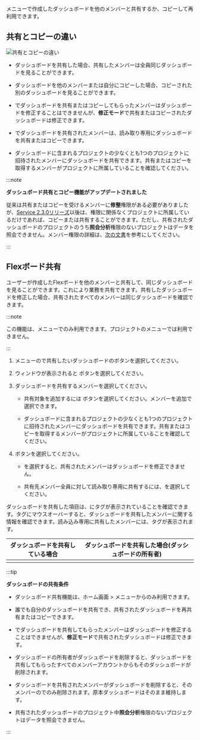 <Cmdname sid="integratedFlexboard" className="uitext" />メニューで作成したダッシュボードを他のメンバーと共有するか、コピーして再利用できます。

## 共有とコピーの違い

![共有とコピーの違い](/img/flexboard-compare-sharing-copy.png)

- ダッシュボードを共有した場合、共有したメンバーは全員同じダッシュボードを見ることができます。

- ダッシュボードを他のメンバーまたは自分にコピーした場合、コピーされた別のダッシュボードを見ることができます。

- <Cmdname sid="read_only" className="uitext" />でダッシュボードを共有またはコピーしてもらったメンバーはダッシュボードを修正することはできませんが、<b>修正モード</b>で共有またはコピーされたダッシュボードは修正できます。

- <Cmdname sid="read_only" className="uitext" />でダッシュボードを共有されたメンバーは、読み取り専用にダッシュボードを共有またはコピーできます。

- ダッシュボードに含まれるプロジェクトの少なくとも1つのプロジェクトに招待されたメンバーにダッシュボードを共有できます。共有またはコピーを取得するメンバーがプロジェクトに所属していることを確認してください。

  <ImgLang img='flexboard-check-projects.png' desc='ダッシュボードリスト' />

:::note

**ダッシュボード共有とコピー機能がアップデートされました**

従来は共有またはコピーを受けるメンバーに**修整**権限がある必要がありましたが、[Service 2.3.0リリーズ](../release-notes/service/service-2_3_x)以後は、権限に関係なくプロジェクトに所属しているだけであれば、コピーまたは共有することができます。ただし、共有されたダッシュボードのプロジェクトのうち**照会分析**権限のないプロジェクトはデータを照会できません。メンバー権限の詳細は、[次の文書](../project/project-structure#member-auth)を参考にしてください。

:::

## Flexボード共有

ユーザーが作成したFlexボードを他のメンバーと共有して、同じダッシュボードを見ることができます。これにより業務を共有できます。共有したダッシュボードを修正した場合、共有されたすべてのメンバーは同じダッシュボードを確認できます。 

:::note

この機能は、<Cmdname sid="integratedFlexboard" className="uitext" />メニューでのみ利用できます。プロジェクトの<Cmdname sid="flexboard" className="uitext" />メニューでは利用できません。

:::

1. <Cmdname sid="integratedFlexboard" className="uitext" />メニューの<Cmdname sid="dashboard_list" className="uitext" />で共有したいダッシュボードの<LinkImage img="ico-flexboard-share.svg" className="ico" />ボタンを選択してください。

   <ImgLang img="flexboard-share-01.png" desc="Flexボード共有" />

2. <Cmdname sid="share_dashboard" className="uitext" />ウィンドウが表示されると<LinkImage img="ico-add.svg" className="ico" /> <Cmdname sid="account" className="uitext" />ボタンを選択してください。

   <ImgLang img="flexboard-share-02.png" desc="Flexボード共有" />

3. ダッシュボードを共有するメンバーを選択してください。

   <ImgLang img="flexboard-share-06.png" desc="Flexボード共有" />

   - 共有対象を追加するには<LinkImage img="ico-add.svg" className="ico" /> <Cmdname sid="account" className="uitext" />ボタンを選択してください。メンバーを追加で選択できます。

   - ダッシュボードに含まれるプロジェクトの少なくとも1つのプロジェクトに招待されたメンバーにダッシュボードを共有できます。共有またはコピーを取得するメンバーがプロジェクトに所属していることを確認してください。

4. <Cmdname sid="share_dashboard" className="uitext" />ボタンを選択してください。

   <ImgLang img="flexboard-share-03.png" desc="Flexボード共有" />

   - <Cmdname sid="read_only" className="uitext" />を選択すると、共有されたメンバーはダッシュボードを修正できません。

   - 共有先メンバー全員に対して読み取り専用に共有するには、<Cmdname sid="ITM07634" className="uitext" />を選択してください。

ダッシュボードを共有した項目は、<Cmdname sid="dashboard_list" className="uitext" />に<Cmdname sid="shared" className="uitext" />タグが表示されていることを確認できます。<Cmdname sid="shared" className="uitext" />タグにマウスオーバーすると、ダッシュボードを共有したメンバーに関する情報を確認できます。読み込み専用に共有したメンバーには、<Cmdname sid="read_only" className="uitext" />タグが表示されます。

| ダッシュボードを共有している場合                                          | ダッシュボードを共有した場合(ダッシュボードの所有者)            |
| --------------------------------------------------------- | --------------------------------------------------------- |
| <ImgLang img="flexboard-share-04.png" desc="Flexボード共有" /> | <ImgLang img="flexboard-share-05.png" desc="Flexボード共有" /> |

:::tip

**ダッシュボードの共有条件**

- ダッシュボード共有機能は、ホーム画面 > <Cmdname sid="integratedFlexboard" className="uitext" />メニューからのみ利用できます。

- 誰でも自分のダッシュボードを共有でき、共有されたダッシュボードを再共有またはコピーできます。

- <Cmdname sid="read_only" className="uitext" />でダッシュボードを共有してもらったメンバーはダッシュボードを修正することはできませんが、<b>修正モード</b>で共有されたダッシュボードは修正できます。

- ダッシュボードの所有者がダッシュボードを削除すると、ダッシュボードを共有してもらったすべてのメンバーアカウントからもそのダッシュボードが削除されます。

- ダッシュボードを共有されたメンバーがダッシュボードを削除すると、そのメンバーの<Cmdname sid="dashboard_list" className="uitext" />でのみ削除されます。原本ダッシュボードはそのまま維持します。

- 共有されたダッシュボードのプロジェクト中**照会分析**権限のないプロジェクトはデータを照会できません。

:::

